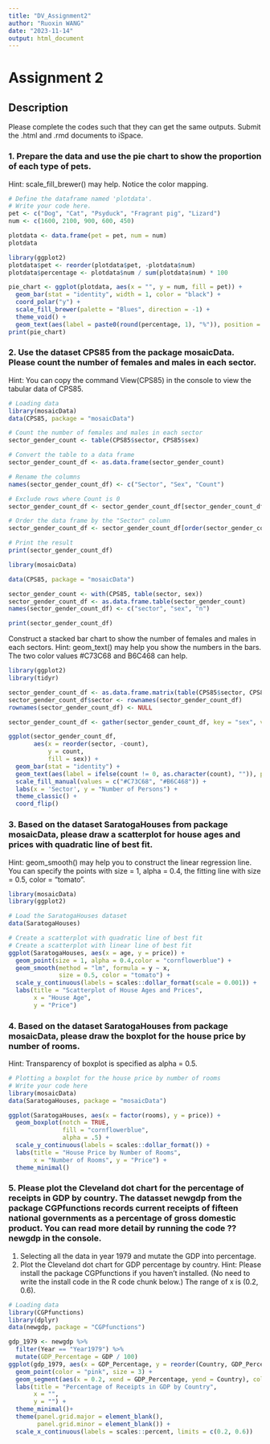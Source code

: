 ```yaml
---
title: "DV_Assignment2"
author: "Ruoxin WANG"
date: "2023-11-14"
output: html_document
---
```


# Assignment 2

## Description

Please complete the codes such that they can get the same outputs. Submit the .html and .rmd documents to iSpace.

### 1. Prepare the data and use the pie chart to show the proportion of each type of pets.
Hint: scale_fill_brewer() may help. Notice the color mapping.
```r
# Define the dataframe named 'plotdata'.
# Write your code here.
pet <- c("Dog", "Cat", "Psyduck", "Fragrant pig", "Lizard")
num <- c(1600, 2100, 900, 600, 450)

plotdata <- data.frame(pet = pet, num = num)
plotdata
```

```r
library(ggplot2)
plotdata$pet <- reorder(plotdata$pet, -plotdata$num)
plotdata$percentage <- plotdata$num / sum(plotdata$num) * 100

pie_chart <- ggplot(plotdata, aes(x = "", y = num, fill = pet)) +
  geom_bar(stat = "identity", width = 1, color = "black") +
  coord_polar("y") +
  scale_fill_brewer(palette = "Blues", direction = -1) +
  theme_void() +
  geom_text(aes(label = paste0(round(percentage, 1), "%")), position = position_stack(vjust = 0.5)) 
print(pie_chart)
```


### 2. Use the dataset CPS85 from the package mosaicData. Please count the number of females and males in each sector.

Hint: You can copy the command View(CPS85) in the console to view the tabular data of CPS85.
```r
# Loading data
library(mosaicData)
data(CPS85, package = "mosaicData")

# Count the number of females and males in each sector 
sector_gender_count <- table(CPS85$sector, CPS85$sex)

# Convert the table to a data frame
sector_gender_count_df <- as.data.frame(sector_gender_count)

# Rename the columns
names(sector_gender_count_df) <- c("Sector", "Sex", "Count")

# Exclude rows where Count is 0
sector_gender_count_df <- sector_gender_count_df[sector_gender_count_df$Count != 0, ]

# Order the data frame by the "Sector" column
sector_gender_count_df <- sector_gender_count_df[order(sector_gender_count_df$Sector), ]

# Print the result
print(sector_gender_count_df)
```

```r
library(mosaicData)

data(CPS85, package = "mosaicData")

sector_gender_count <- with(CPS85, table(sector, sex))
sector_gender_count_df <- as.data.frame.table(sector_gender_count)
names(sector_gender_count_df) <- c("sector", "sex", "n")

print(sector_gender_count_df)
```

Construct a stacked bar chart to show the number of females and males in each sectors.
Hint: geom_text() may help you show the numbers in the bars. The two color values #C73C68 and B6C468 can help.
```r
library(ggplot2)
library(tidyr)

sector_gender_count_df <- as.data.frame.matrix(table(CPS85$sector, CPS85$sex))
sector_gender_count_df$sector <- rownames(sector_gender_count_df)
rownames(sector_gender_count_df) <- NULL

sector_gender_count_df <- gather(sector_gender_count_df, key = "sex", value = "count", -sector)

ggplot(sector_gender_count_df,
       aes(x = reorder(sector, -count),
           y = count,
           fill = sex)) +
  geom_bar(stat = "identity") +
  geom_text(aes(label = ifelse(count != 0, as.character(count), "")), position = position_stack(vjust = 0.5)) +
  scale_fill_manual(values = c("#C73C68", "#B6C468")) +
  labs(x = 'Sector', y = "Number of Persons") +
  theme_classic() +
  coord_flip()
```


### 3. Based on the dataset SaratogaHouses from package mosaicData, please draw a scatterplot for house ages and prices with quadratic line of best fit.
Hint: geom_smooth() may help you to construct the linear regression line. You can specify the points with size = 1, alpha = 0.4, the fitting line with size = 0.5, color = "tomato".
```r
library(mosaicData)
library(ggplot2)

# Load the SaratogaHouses dataset
data(SaratogaHouses)

# Create a scatterplot with quadratic line of best fit
# Create a scatterplot with linear line of best fit
ggplot(SaratogaHouses, aes(x = age, y = price)) +
  geom_point(size = 1, alpha = 0.4,color = "cornflowerblue") +
  geom_smooth(method = "lm", formula = y ~ x, 
              size = 0.5, color = "tomato") +
  scale_y_continuous(labels = scales::dollar_format(scale = 0.001)) +
  labs(title = "Scatterplot of House Ages and Prices",
       x = "House Age",
       y = "Price")
```


### 4. Based on the dataset SaratogaHouses from package mosaicData, please draw the boxplot for the house price by number of rooms.
Hint: Transparency of boxplot is specified as alpha = 0.5.
```r
# Plotting a boxplot for the house price by number of rooms
# Write your code here
library(mosaicData)
data(SaratogaHouses, package = "mosaicData")

ggplot(SaratogaHouses, aes(x = factor(rooms), y = price)) +
  geom_boxplot(notch = TRUE, 
               fill = "cornflowerblue", 
               alpha = .5) +
  scale_y_continuous(labels = scales::dollar_format()) +
  labs(title = "House Price by Number of Rooms",
       x = "Number of Rooms", y = "Price") +
  theme_minimal()
```


### 5. Please plot the Cleveland dot chart for the percentage of receipts in GDP by country. The datasset newgdp from the package CGPfunctions records current receipts of fifteen national governments as a percentage of gross domestic product. You can read more detail by running the code ??newgdp in the console.
1. Selecting all the data in year 1979 and mutate the GDP into percentage.
2. Plot the Cleveland dot chart for GDP percentage by country.
Hint: Please install the package CGPfunctions if you haven’t installed. (No need to write the install code in the R code chunk below.) The range of x is (0.2, 0.6).

```r
# Loading data
library(CGPfunctions)
library(dplyr)
data(newgdp, package = "CGPfunctions")

gdp_1979 <- newgdp %>%
  filter(Year == "Year1979") %>%
  mutate(GDP_Percentage = GDP / 100)
ggplot(gdp_1979, aes(x = GDP_Percentage, y = reorder(Country, GDP_Percentage))) +
  geom_point(color = "pink", size = 3) +
  geom_segment(aes(x = 0.2, xend = GDP_Percentage, yend = Country), color = "lightgrey") +
  labs(title = "Percentage of Receipts in GDP by Country",
       x = "",
       y = "") +
  theme_minimal()+ 
  theme(panel.grid.major = element_blank(),
        panel.grid.minor = element_blank()) +
  scale_x_continuous(labels = scales::percent, limits = c(0.2, 0.6))
```



